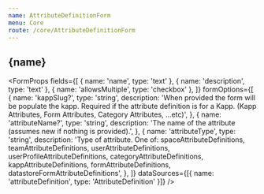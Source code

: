 ```yaml
---
name: AttributeDefinitionForm
menu: Core
route: /core/AttributeDefinitionForm
---
```




<h2>{name}</h2>

<FormProps
  fields={[
    { name: 'name', type: 'text' },
    { name: 'description', type: 'text' },
    { name: 'allowsMultiple', type: 'checkbox' },
  ]}
  formOptions={[
    {
      name: 'kappSlug?',
      type: 'string',
      description:
        'When provided the form will be populate the kapp. Required if the attribute definition is for a Kapp. (Kapp Attributes, Form Attributes, Category Attributes, ...etc)',
    },
    {
      name: 'attributeName?',
      type: 'string',
      description:
        'The name of the attribute (assumes new if nothing is provided).',
    },
    {
      name: 'attributeType',
      type: 'string',
      description:
        'Type of attribute. One of: spaceAttributeDefinitions, teamAttributeDefinitions, userAttributeDefinitions, userProfileAttributeDefinitions, categoryAttributeDefinitions, kappAttributeDefinitions, formAttributeDefinitions, datastoreFormAttributeDefinitions',
    },
  ]}
  dataSources={[{ name: 'attributeDefinition', type: 'AttributeDefinition' }]}
/>
